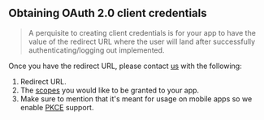 ## Obtaining OAuth 2.0 client credentials

> A perquisite to creating client credentials is for your app to have the value of the redirect URL where the user will land after successfully authenticating/logging out implemented.

Once you have the redirect URL, please contact [us](mailto:developers@quran.com) with the following:

1. Redirect URL.
2. The [scopes](/docs/auth_versioned/scopes) you would like to be granted to your app.
3. Make sure to mention that it's meant for usage on mobile apps so we enable [PKCE](https://oauth.net/2/pkce/) support.
